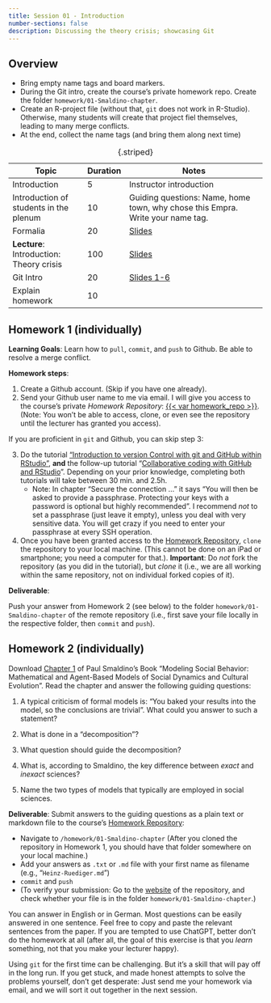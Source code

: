 ---
title: Session 01 - Introduction
number-sections: false
description: Discussing the theory crisis; showcasing Git
---

## Overview

::: {.callout-note collapse="true" title="Instructor notes"}
- Bring empty name tags and board markers.
- During the Git intro, create the course's private homework repo. Create the folder `homework/01-Smaldino-chapter`.
- Create an R-project file (without that, `git` does not work in R-Studio). Otherwise, many students will create that project fiel themselves, leading to many merge conflicts.
- At the end, collect the name tags (and bring them along next time)
:::


| Topic                                    | Duration | Notes                                                                          |
| ---------------------------------------- | -------- | ------------------------------------------------------------------------------ |
| Introduction                             | 5        | Instructor introduction                                                        |
| Introduction of students in the plenum   | 10       | Guiding questions: Name, home town, why chose this Empra. Write your name tag. |
| Formalia                                 | 20       | [Slides](../lectures/Empra-Orga/Empra-Orga.qmd)                                |
| **Lecture**: Introduction: Theory crisis | 100      | [Slides](../lectures/Intro1/FOMO-Psy_1_Theory_crisis.qmd)                      |
| Git Intro                                | 20       | [Slides 1-6](../lectures/it-tools/it-tools.qmd)                                |
| Explain homework                         | 10       |                                                                                |

: {.striped}



## Homework 1 (individually)

**Learning Goals**: Learn how to `pull`, `commit`, and `push` to Github. Be able to resolve a merge conflict.

**Homework steps**:

1. Create a Github account. (Skip if you have one already).
2. Send your Github user name to me via email. I will give you access to the course's private *Homework Repository*: [{{< var homework_repo >}}]({{< var homework_repo >}}). (Note: You won't be able to access, clone, or even see the repository until the lecturer has granted you access).

If you are proficient in `git` and Github, you can skip step 3:

3. Do the tutorial ["Introduction to version Control with git and GitHub within RStudio"](https://lmu-osc.github.io/Introduction-RStudio-Git-GitHub/), **and** the follow-up tutorial "[Collaborative coding with GitHub and RStudio](https://lmu-osc.github.io/Collaborative-RStudio-GitHub/)". Depending on your prior knowledge, completing both tutorials will take between 30 min. and 2.5h.
    - Note: In chapter "Secure the connection ..." it says "You will then be asked to provide a passphrase. Protecting your keys with a password is optional but highly recommended". I recommend *not* to set a passphrase (just leave it empty), unless you deal with very sensitive data. You will get crazy if you need to enter your passphrase at every SSH operation.
4. Once you have been granted access to the [Homework Repository]({{< var homework_repo >}}), `clone` the repository to your local machine. (This cannot be done on an iPad or smartphone; you need a computer for that.). **Important**: Do *not* fork the repository (as you did in the tutorial), but *clone* it (i.e., we are all working within the same repository, not on individual forked copies of it).

**Deliverable**: 

Push your answer from Homework 2 (see below) to the folder `homework/01-Smaldino-chapter` of the remote repository (i.e., first save your file locally in the respective folder, then `commit` and `push`).

## Homework 2 (individually)

Download [Chapter 1](https://pup-assets.imgix.net/onix/images/9780691224145/9780691224138.pdf) of Paul Smaldino's Book "Modeling Social Behavior: Mathematical and Agent-Based Models of Social Dynamics and Cultural Evolution". Read the chapter and answer the following guiding questions:

1. A typical criticism of formal models is: "You baked your results into the model, so the conclusions are trivial". What could you answer to such a statement?

<!-- Answer: Yes, the conclusions follow directly from the assumptions - to that extent, the criticism has a true core. But that does not diminish the usefulness of formal models: Often the conclusions don't trivialy follow from the assumptions; humans are not good in directly inferring conclusions from, say, non-linear or complex models. Models allow to check, whether our assumptions *actually* lead to the phenomena that should be explained. -->

2. What is done in a "decomposition"?

<!-- Answer: A decomposition gives answers to the following questions: What are the parts of the system we are interested in? What are their properties? What are the relationships between the parts and their properties? How do those properties and relationships change?  -->

3. What question should guide the decomposition?

<!-- Answer: How you decompose a system depends on the questions you are trying to answer with your model and on the granularity required for answers to those questions. It is the question that determines the relevant parts of the system! -->

4. What is, according to Smaldino, the key difference between *exact* and *inexact* sciences?

<!-- Answer: In the exact sciences, theories involve direct mappings between measurable constructs and model predictions— the terms in their fundamental equations all have universally-accepted units.
The inexact sciences are those in which the mappings between measurements and theo- ries are imprecise. -->

5. Name the two types of models that typically are employed in social sciences.

<!-- Answer: Equation-based models and agent-based models -->

**Deliverable**: Submit answers to the guiding questions as a plain text or markdown file to the course's [Homework Repository]({{< var homework_repo >}}):

- Navigate to `/homework/01-Smaldino-chapter` (After you cloned the repository in Homework 1, you should have that folder somewhere on your local machine.)
- Add your answers as `.txt` or `.md` file with your first name as filename (e.g., "`Heinz-Ruediger.md`")
- `commit` and `push`
- (To verify your submission: Go to the [website]({{< var homework_repo >}}) of the repository, and check whether your file is in the folder `homework/01-Smaldino-chapter`.)

You can answer in English or in German. Most questions can be easily answered in one sentence. Feel free to copy and paste the relevant sentences from the paper. If you are tempted to use ChatGPT, better don't do the homework at all (after all, the goal of this exercise is that you *learn* something, not that you make your lecturer happy).

Using `git` for the first time can be challenging. But it's a skill that will pay off in the long run. If you get stuck, and made honest attempts to solve the problems yourself, don't get desperate: Just send me your homework via email, and we will sort it out together in the next session.

